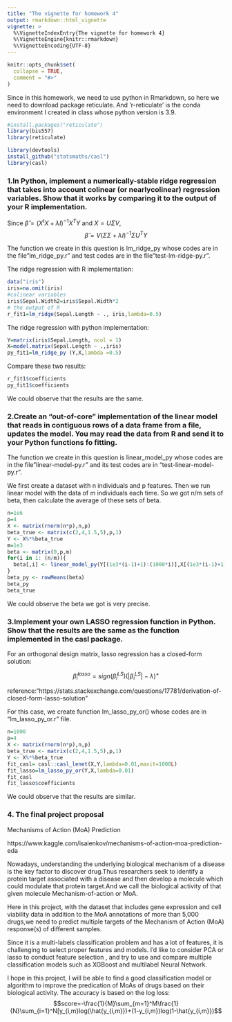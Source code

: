 ```yaml
---
title: "The vignette for homework 4"
output: rmarkdown::html_vignette
vignette: >
  %\VignetteIndexEntry{The vignette for homework 4}
  %\VignetteEngine{knitr::rmarkdown}
  %\VignetteEncoding{UTF-8}
---
```


```r
knitr::opts_chunk$set(
  collapse = TRUE,
  comment = "#>"
)
```

Since in this homework, we need to use python in Rmarkdown, so here we need to download package reticulate. And 'r-reticulate' is the conda environment I created in class whose python version is 3.9.

```r
#install.packages("reticulate")
library(bis557)
library(reticulate)
```

```r
library(devtools)
install_github("statsmaths/casl")
library(casl)
```

### 1.In Python, implement a numerically-stable ridge regression that takes into account colinear (or nearlycolinear) regression variables. Show that it works by comparing it to the output of your R implementation.

Since $\hat{\beta}=(X^tX+\lambda I)^{-1}X^TY$ and $X=U\Sigma V$, 
$$\hat{\beta}=V(\Sigma\Sigma+\lambda I)^{-1}\Sigma U^T Y$$

The function we create in this question is lm_ridge_py whose codes are in the file"lm_ridge_py.r" and test codes are in the file"test-lm-ridge-py.r".

The ridge regression with R implementation:
```r
data("iris")
iris=na.omit(iris)
#colinear variables
iris$Sepal.Width2=iris$Sepal.Width*2
# the output of R
r_fit1=lm_ridge(Sepal.Length ~ ., iris,lambda=0.5)
```

The ridge regression with python implementation:
```r
Y=matrix(iris$Sepal.Length, ncol = 1)
X=model.matrix(Sepal.Length ~ .,iris)
py_fit1=lm_ridge_py (Y,X,lambda =0.5)
```

Compare these two results:
```r
r_fit1$coefficients
py_fit1$coefficients
```

We could observe that the results are the same.


### 2.Create an “out-of-core” implementation of the linear model that reads in contiguous rows of a data frame from a file, updates the model. You may read the data from R and send it to your Python functions fo fitting.


The function we create in this question is linear_model_py whose codes are in the file"linear-model-py.r" and its test codes are in "test-linear-model-py.r".

We first create a dataset with n individuals and p features. Then we run linear model with the data of m individuals each time. So we got n/m sets of beta, then calculate the average of these sets of beta.

```r
n=1e6
p=4
X <- matrix(rnorm(n*p),n,p)
beta_true <- matrix(c(2,4,1.5,5),p,1)
Y <- X%*%beta_true
m=1e3
beta <- matrix(0,p,m)
for(i in 1: (n/m)){
  beta[,i] <- linear_model_py(Y[(1e3*(i-1)+1):(1000*i)],X[(1e3*(i-1)+1):(1000*i),])$coefficients
}
beta_py <- rowMeans(beta)
beta_py
beta_true
```
We could observe the beta we got is very precise. 

### 3.Implement your own LASSO regression function in Python. Show that the results are the same as the function implemented in the casl package.

For an orthogonal design matrix, lasso regression has a closed-form solution:

$$ \hat{\beta}_i^{lasso} = sign(\hat{\beta}_i^{LS})(|\beta_i^{LS}|-\lambda)^{+}$$



reference:"https://stats.stackexchange.com/questions/17781/derivation-of-closed-form-lasso-solution"

For this case, we create function lm_lasso_py_or() whose codes are in "lm_lasso_py_or.r" file.
```r
n=1000
p=4
X <- matrix(rnorm(n*p),n,p)
beta_true <- matrix(c(2,4,1.5,5),p,1)
Y <- X%*%beta_true
fit_casl= casl::casl_lenet(X,Y,lambda=0.01,maxit=1000L)
fit_lasso=lm_lasso_py_or(Y,X,lambda=0.01)
fit_casl
fit_lasso$coefficients

```
We could observe that the results are similar.

### 4. The final project proposal

Mechanisms of Action (MoA) Prediction

https://www.kaggle.com/isaienkov/mechanisms-of-action-moa-prediction-eda

Nowadays, understanding the underlying biological mechanism of a disease is the key factor to discover drug.Thus researchers seek to identify a protein target associated with a disease and then develop a molecule which could modulate that protein target.And we call the biological activity of that given molecule Mechanism-of-action or MoA. 

Here in this project, with the dataset that includes gene expression and cell viability data in addition to the MoA annotations of more than 5,000 drugs,we need to predict multiple targets of the Mechanism of Action (MoA) response(s) of different samples.

Since it is a multi-labels classification problem and has a lot of features, it is challenging to select proper features and models. I'd like to consider PCA or lasso to conduct feature selection , and try to use and compare multiple classification models such as XGBoost and multilabel Neural Network.

I hope in this project, I will be able to find a good classification model or algorithm to improve the predication of MoAs of drugs based on their biological activity. The accuracy is based on the log loss:
$$score=-\frac{1}{M}\sum_{m=1}^M\frac{1}{N}\sum_{i=1}^N[y_{i,m}log(\hat{y_{i,m}})+(1-y_{i,m})log(1-\hat{y_{i,m}})$$




